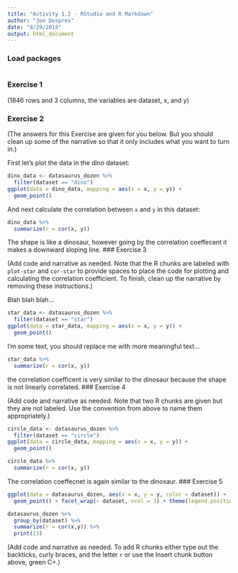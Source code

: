 ```yaml
---
title: "Activity 1.2 - RStudio and R Markdown"
author: "Joe Despres"
date: "8/29/2019"
output: html_document
---
```


### Load packages

```r
```


### Exercise 1

(1846 rows and 3 columns, the variables are dataset, x, and y)

### Exercise 2

(The answers for this Exercise are given for you below. But you should clean up some of the narrative so that it only includes what you want to turn in.)

First let's plot the data in the dino dataset:

```r
dino_data <- datasaurus_dozen %>%
  filter(dataset == "dino")
ggplot(data = dino_data, mapping = aes(x = x, y = y)) +
  geom_point()
```

And next calculate the correlation between `x` and `y` in this dataset:

```r
dino_data %>%
  summarize(r = cor(x, y))
```
The shape is like a dinosaur, however going by the correlation coeffecent it makes a downward sloping line. 
### Exercise 3


(Add code and narrative as needed. Note that the R chunks are labeled with `plot-star` and `cor-star` to provide spaces to place the code for plotting and calculating the correlation coefficient. To finish, clean up the narrative by removing these instructions.)

Blah blah blah...

```r
star_data <- datasaurus_dozen %>%
  filter(dataset == "star")
ggplot(data = star_data, mapping = aes(x = x, y = y)) +
  geom_point()
```

I'm some text, you should replace me with more meaningful text...

```r
star_data %>%
  summarize(r = cor(x, y))
```
the correlation coefficent is very similar to the dinosaur because the shape is not linearly correlated.
### Exercise 4

(Add code and narrative as needed. Note that two R chunks are given but they are not labeled. Use the convention from above to name them appropriately.)

```r
circle_data <- datasaurus_dozen %>%
  filter(dataset == "circle")
ggplot(data = circle_data, mapping = aes(x = x, y = y)) +
  geom_point()
```

```r
circle_data %>%
  summarize(r = cor(x, y))
```
The correlation coeffecnet is again similar to the dinosaur.
### Exercise 5

```r
ggplot(data = datasaurus_dozen, aes(x = x, y = y, color = dataset)) +
  geom_point() + facet_wrap(~ dataset, ncol = 3) + theme(legend.position = "none")
```

```r
datasaurus_dozen %>%
  group_by(dataset) %>%
  summarize(r = cor(x,y)) %>%
  print(13)
```

(Add code and narrative as needed. To add R chunks either type out the backticks, curly braces, and the letter `r` or use the Insert chunk button above, green C+.)
